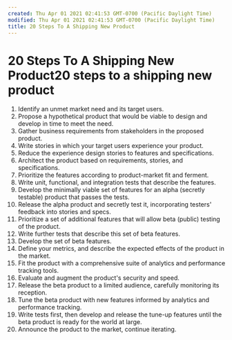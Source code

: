 ```yaml
---
created: Thu Apr 01 2021 02:41:53 GMT-0700 (Pacific Daylight Time)
modified: Thu Apr 01 2021 02:41:53 GMT-0700 (Pacific Daylight Time)
title: 20 Steps To A Shipping New Product
---
```

# 20 Steps To A Shipping New Product20 steps to a shipping new product

1. Identify an unmet market need and its target users.
2. Propose a hypothetical product that would be viable to design and develop in time to meet the need.
3. Gather business requirements from stakeholders in the proposed product.
4. Write stories in which your target users experience your product.
5. Reduce the experience design stories to features and specifications.
6. Architect the product based on requirements, stories, and specifications.
7. Prioritize the features according to product-market fit and ferment.
8. Write unit, functional, and integration tests that describe the features.
9. Develop the minimally viable set of features for an alpha (secretly testable) product that passes the tests.
10. Release the alpha product and secretly test it, incorporating testers' feedback into stories and specs.
11. Prioritize a set of additional features that will allow beta (public) testing of the product.
12. Write further tests that describe this set of beta features.
13. Develop the set of beta features.
14. Define your metrics, and describe the expected effects of the product in the market.
15. Fit the product with a comprehensive suite of analytics and performance tracking tools.
16. Evaluate and augment the product's security and speed.
17. Release the beta product to a limited audience, carefully monitoring its reception.
18. Tune the beta product with new features informed by analytics and performance tracking.
19. Write tests first, then develop and release the tune-up features until the beta product is ready for the world at large.
20. Announce the product to the market, continue iterating.
